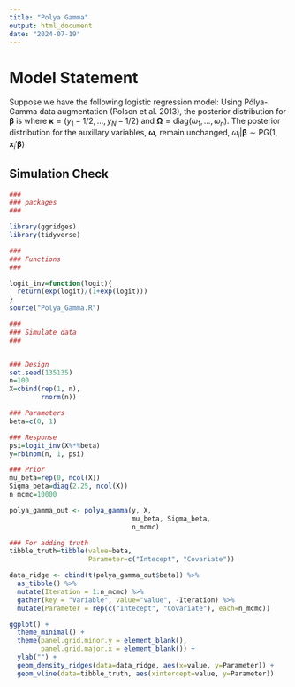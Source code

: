 ```yaml
---
title: "Polya Gamma"
output: html_document
date: "2024-07-19"
---
```


# Model Statement

Suppose we have the following logistic regression model: \begin{align}
& y_i \sim \text{Bernoulli}(N_i, \psi_i) && \text{ for $i=1,\dots,n$,} \\
& \text{logit}(\psi_i)=\boldsymbol{x}_i'\boldsymbol{\beta}, \\
& \boldsymbol{\beta} \sim \mathcal{N}(\boldsymbol{\mu}_{\beta}, \boldsymbol{\Sigma}_{\beta}).
\end{align} Using Pólya-Gamma data augmentation (Polson et al. 2013), the posterior distribution for $\boldsymbol{\beta}$ is \begin{align}
& \boldsymbol{\beta}|\boldsymbol{y}, \boldsymbol{\omega} \sim \mathcal{N}(\boldsymbol{m}_{\omega}, \boldsymbol{V}_{\omega}) \\
& \boldsymbol{V}_{\omega} = \left(\boldsymbol{X}'\boldsymbol{\Omega}\boldsymbol{X}+\boldsymbol{\Sigma}_{\beta}^{-1}\right)^{-1},\\
& \boldsymbol{m}_{\omega} = \boldsymbol{V}_{\omega}\left(\boldsymbol{X}'\boldsymbol{\kappa}+\boldsymbol{\Sigma}_{\beta}^{-1}\boldsymbol{\mu}_{\beta}\right),
\end{align} where $\boldsymbol{\kappa}=(y_1-1/2,\dots,y_N-1/2)$ and $\boldsymbol{\Omega}=\text{diag}(\omega_1,\dots,\omega_n)$. The posterior distribution for the auxillary variables, $\boldsymbol{\omega}$, remain unchanged, $\omega_i|\boldsymbol{\beta} \sim \text{PG}(1, \boldsymbol{x}_i'\boldsymbol{\beta})$

## Simulation Check

```r

###
### packages
###

library(ggridges)
library(tidyverse)

###
### Functions 
###

logit_inv=function(logit){
  return(exp(logit)/(1+exp(logit)))
}
source("Polya_Gamma.R")

###
### Simulate data
###


### Design
set.seed(135135)
n=100
X=cbind(rep(1, n),
        rnorm(n))

### Parameters 
beta=c(0, 1)

### Response 
psi=logit_inv(X%*%beta)
y=rbinom(n, 1, psi)

### Prior
mu_beta=rep(0, ncol(X))
Sigma_beta=diag(2.25, ncol(X))
n_mcmc=10000

polya_gamma_out <- polya_gamma(y, X, 
                               mu_beta, Sigma_beta,
                               n_mcmc)

### For adding truth
tibble_truth=tibble(value=beta,
                    Parameter=c("Intecept", "Covariate"))

data_ridge <- cbind(t(polya_gamma_out$beta)) %>%
  as_tibble() %>%
  mutate(Iteration = 1:n_mcmc) %>%
  gather(key = "Variable", value="value", -Iteration) %>%
  mutate(Parameter = rep(c("Intecept", "Covariate"), each=n_mcmc)) 

ggplot() +
  theme_minimal() + 
  theme(panel.grid.minor.y = element_blank(),
        panel.grid.major.x = element_blank()) +
  ylab("") + 
  geom_density_ridges(data=data_ridge, aes(x=value, y=Parameter)) +
  geom_vline(data=tibble_truth, aes(xintercept=value, y=Parameter)) 

```
